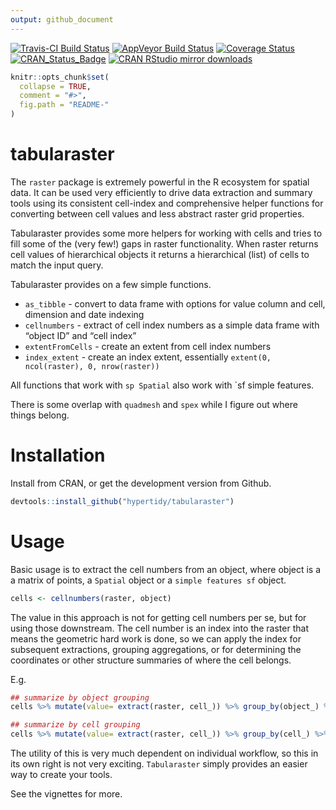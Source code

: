 ```yaml
---
output: github_document
---
```



<!-- README.md is generated from README.Rmd. Please edit that file -->

[![Travis-CI Build Status](https://travis-ci.org/hypertidy/tabularaster.svg?branch=master)](https://travis-ci.org/hypertidy/tabularaster)
[![AppVeyor Build Status](https://ci.appveyor.com/api/projects/status/github/hypertidy/tabularaster?branch=master&svg=true)](https://ci.appveyor.com/project/hypertidy/tabularaster)
[![Coverage Status](https://img.shields.io/codecov/c/github/hypertidy/tabularaster/master.svg)](https://codecov.io/github/hypertidy/tabularaster?branch=master)
[![CRAN_Status_Badge](http://www.r-pkg.org/badges/version/tabularaster)](https://cran.r-project.org/package=tabularaster)
[![CRAN RStudio mirror downloads](http://cranlogs.r-pkg.org/badges/tabularaster)](http://www.r-pkg.org/pkg/tabularaster)


```r
knitr::opts_chunk$set(
  collapse = TRUE,
  comment = "#>",
  fig.path = "README-"
)
```

# tabularaster

The `raster` package is extremely powerful in the R ecosystem for spatial data. It can be used very efficiently to 
drive data extraction and summary tools using its consistent cell-index and comprehensive helper functions for converting between cell values and less abstract raster grid properties. 

Tabularaster provides some more helpers for working with cells and tries to fill some of the (very few!) gaps in raster functionality. When raster returns cell values of hierarchical objects it returns a hierarchical (list) of cells to match the input query. 

Tabularaster provides on a few simple functions. 

* `as_tibble` - convert to data frame with options for value column and cell, dimension and date indexing
* `cellnumbers` - extract of cell index numbers as a simple data frame with "object ID" and "cell index"
* `extentFromCells` - create an extent from cell index numbers
* `index_extent` - create an index extent, essentially `extent(0, ncol(raster), 0, nrow(raster))`

All functions that work with `sp Spatial` also work with `sf simple features. 

There is some overlap with `quadmesh` and `spex` while I figure out where things belong. 

# Installation

Install from CRAN, or get the development version from Github. 

```r
devtools::install_github("hypertidy/tabularaster")
```


# Usage

Basic usage is to extract the cell numbers from an object, where object is a a matrix of points, a `Spatial` object or a `simple features sf` object. 

```r
cells <- cellnumbers(raster, object)
```

The value in this approach is not for getting cell numbers per se, but for using those downstream. The cell number is an index into the raster that means the geometric hard work is done, so we can apply the index for subsequent extractions, grouping aggregations, or for determining the coordinates or other structure summaries of where the cell belongs. 

E.g. 

```r

## summarize by object grouping
cells %>% mutate(value= extract(raster, cell_)) %>% group_by(object_) %>% summarize(mean(value))

## summarize by cell grouping
cells %>% mutate(value= extract(raster, cell_)) %>% group_by(cell_) %>% summarize(mean(value))

```

The utility of this is very much dependent on individual workflow, so this in its own right is not very exciting. `Tabularaster` simply provides an easier way to create your tools. 


See the vignettes for more. 

